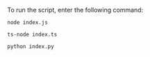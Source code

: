 To run the script, enter the following command:


<Tabs groupId="programming-language">
  <TabItem value="javascript" label="Shell (JavaScript)" default>

  ```shell
  node index.js
  ```

  </TabItem>
  <TabItem value="typescript" label="Shell (TypeScript)" default>

  ```shell
  ts-node index.ts
  ```

  </TabItem>
  <TabItem value="python" label="Shell (Python)" default>

  ```shell
  python index.py
  ```

  </TabItem>
</Tabs>

